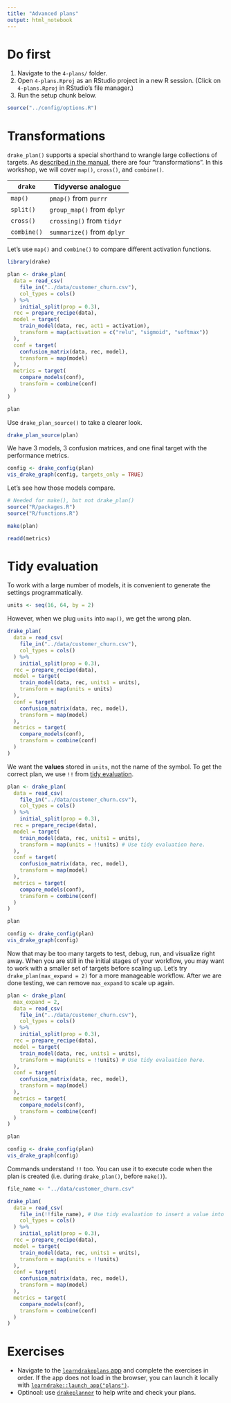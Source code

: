 ```yaml
---
title: "Advanced plans"
output: html_notebook
---
```


# Do first

1. Navigate to the `4-plans/` folder.
2. Open `4-plans.Rproj` as an RStudio project in a new R session. (Click on `4-plans.Rproj` in RStudio's file manager.)
3. Run the setup chunk below.

```r
source("../config/options.R")
```

# Transformations

`drake_plan()` supports a special shorthand to wrangle large collections of targets. As [described in the manual](https://ropenscilabs.github.io/drake-manual/plans.html#large-plans), there are four "transformations". In this workshop, we will cover `map()`, `cross()`, and `combine()`.

| `drake`     | Tidyverse analogue          |
|-------------|-----------------------------|
| `map()`     | `pmap()` from `purrr`       |
| `split()`   | `group_map()` from `dplyr`  |
| `cross()`   | `crossing()` from `tidyr`   |
| `combine()` | `summarize()` from `dplyr`  |

Let's use `map()` and `combine()` to compare different activation functions.

```r
library(drake)

plan <- drake_plan(
  data = read_csv(
    file_in("../data/customer_churn.csv"),
    col_types = cols()
  ) %>%
    initial_split(prop = 0.3),
  rec = prepare_recipe(data),
  model = target(
    train_model(data, rec, act1 = activation),
    transform = map(activation = c("relu", "sigmoid", "softmax"))
  ),
  conf = target(
    confusion_matrix(data, rec, model),
    transform = map(model)
  ),
  metrics = target(
    compare_models(conf),
    transform = combine(conf)
  )
)

plan
```

Use `drake_plan_source()` to take a clearer look.

```r
drake_plan_source(plan)
```

We have 3 models, 3 confusion matrices, and one final target with the performance metrics.

```r
config <- drake_config(plan)
vis_drake_graph(config, targets_only = TRUE)
```

Let's see how those models compare.

```r
# Needed for make(), but not drake_plan()
source("R/packages.R")
source("R/functions.R")
```

```r
make(plan)

readd(metrics)
```


# Tidy evaluation

To work with a large number of models, it is convenient to generate the settings programmatically.

```r
units <- seq(16, 64, by = 2)
```

However, when we plug `units` into `map()`, we get the wrong plan.

```r
drake_plan(
  data = read_csv(
    file_in("../data/customer_churn.csv"),
    col_types = cols()
  ) %>%
    initial_split(prop = 0.3),
  rec = prepare_recipe(data),
  model = target(
    train_model(data, rec, units1 = units),
    transform = map(units = units)
  ),
  conf = target(
    confusion_matrix(data, rec, model),
    transform = map(model)
  ),
  metrics = target(
    compare_models(conf),
    transform = combine(conf)
  )
)
```

We want the **values** stored in `units`, not the name of the symbol. To get the correct plan, we use `!!` from [tidy evaluation](https://tidyeval.tidyverse.org/).

```r
plan <- drake_plan(
  data = read_csv(
    file_in("../data/customer_churn.csv"),
    col_types = cols()
  ) %>%
    initial_split(prop = 0.3),
  rec = prepare_recipe(data),
  model = target(
    train_model(data, rec, units1 = units),
    transform = map(units = !!units) # Use tidy evaluation here.
  ),
  conf = target(
    confusion_matrix(data, rec, model),
    transform = map(model)
  ),
  metrics = target(
    compare_models(conf),
    transform = combine(conf)
  )
)

plan
```


```r
config <- drake_config(plan)
vis_drake_graph(config)
```

Now that may be too many targets to test, debug, run, and visualize right away. When you are still in the initial stages of your workflow, you may want to work with a smaller set of targets before scaling up. Let's try `drake_plan(max_expand = 2)` for a more manageable workflow. After we are done testing, we can remove `max_expand` to scale up again.

```r
plan <- drake_plan(
  max_expand = 2,
  data = read_csv(
    file_in("../data/customer_churn.csv"),
    col_types = cols()
  ) %>%
    initial_split(prop = 0.3),
  rec = prepare_recipe(data),
  model = target(
    train_model(data, rec, units1 = units),
    transform = map(units = !!units) # Use tidy evaluation here.
  ),
  conf = target(
    confusion_matrix(data, rec, model),
    transform = map(model)
  ),
  metrics = target(
    compare_models(conf),
    transform = combine(conf)
  )
)

plan
```

```r
config <- drake_config(plan)
vis_drake_graph(config)
```

Commands understand `!!` too. You can use it to execute code when the plan is created (i.e. during `drake_plan()`, before `make()`).

```r
file_name <- "../data/customer_churn.csv"

drake_plan(
  data = read_csv(
    file_in(!!file_name), # Use tidy evaluation to insert a value into a command.
    col_types = cols()
  ) %>%
    initial_split(prop = 0.3),
  rec = prepare_recipe(data),
  model = target(
    train_model(data, rec, units1 = units),
    transform = map(units = !!units)
  ),
  conf = target(
    confusion_matrix(data, rec, model),
    transform = map(model)
  ),
  metrics = target(
    compare_models(conf),
    transform = combine(conf)
  )
)
```

# Exercises

- Navigate to the [`learndrakeplans` app](https://wlandau.shinyapps.io/learndrakeplans) and complete the exercises in order. If the app does not load in the browser, you can launch it locally with [`learndrake::launch_app("plans")`](https://github.com/wlandau/learndrake).
- Optinoal: use [`drakeplanner`](https://wlandau.shinyapps.io/drakeplanner) to help write and check your plans.
